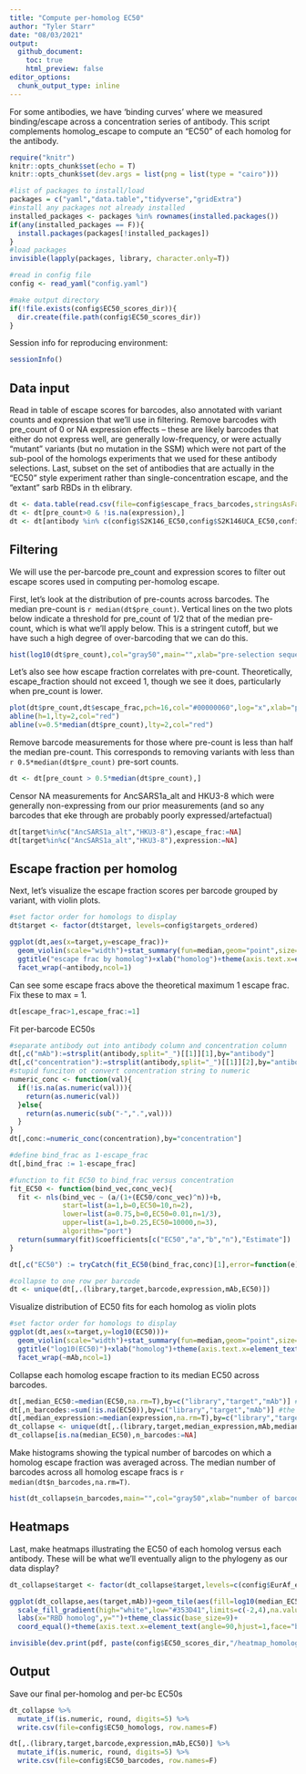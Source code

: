 ```yaml
---
title: "Compute per-homolog EC50"
author: "Tyler Starr"
date: "08/03/2021"
output:
  github_document:
    toc: true
    html_preview: false
editor_options: 
  chunk_output_type: inline
---
```


For some antibodies, we have 'binding curves' where we measured binding/escape across a concentration series of antibody. This script complements homolog_escape to compute an "EC50" of each homolog for the antibody.

```r
require("knitr")
knitr::opts_chunk$set(echo = T)
knitr::opts_chunk$set(dev.args = list(png = list(type = "cairo")))

#list of packages to install/load
packages = c("yaml","data.table","tidyverse","gridExtra")
#install any packages not already installed
installed_packages <- packages %in% rownames(installed.packages())
if(any(installed_packages == F)){
  install.packages(packages[!installed_packages])
}
#load packages
invisible(lapply(packages, library, character.only=T))

#read in config file
config <- read_yaml("config.yaml")

#make output directory
if(!file.exists(config$EC50_scores_dir)){
  dir.create(file.path(config$EC50_scores_dir))
}
```
Session info for reproducing environment:
```r
sessionInfo()
```

## Data input

Read in table of escape scores for barcodes, also annotated with variant counts and expression that we'll use in filtering. Remove barcodes with pre_count of 0 or NA expression effects -- these are likely barcodes that either do not express well, are generally low-frequency, or were actually "mutant" variants (but no mutation in the SSM) which were not part of the sub-pool of the homologs experiments that we used for these antibody selections. Last, subset on the set of antibodies that are actually in the "EC50" style experiment rather than single-concentration escape, and the "extant" sarb RBDs in th elibrary.

```r
dt <- data.table(read.csv(file=config$escape_fracs_barcodes,stringsAsFactors = F))
dt <- dt[pre_count>0 & !is.na(expression),]
dt <- dt[antibody %in% c(config$S2K146_EC50,config$S2K146UCA_EC50,config$S2E12_EC50) & target %in% config$targets_ordered,]
```

## Filtering

We will use the per-barcode pre_count and expression scores to filter out escape scores used in computing per-homolog escape.

First, let's look at the distribution of pre-counts across barcodes. The median pre-count is `r median(dt$pre_count)`. Vertical lines on the two plots below indicate a threshold for pre_count of 1/2 that of the median pre-count, which is what we'll apply below. This is a stringent cutoff, but we have such a high degree of over-barcoding that we can do this.

```r
hist(log10(dt$pre_count),col="gray50",main="",xlab="pre-selection sequencing count (log10 scale)");abline(v=log10(0.5*median(dt$pre_count)),col="red",lty=2)

```
Let's also see how escape fraction correlates with pre-count. Theoretically, escape_fraction should not exceed 1, though we see it does, particularly when pre_count is lower.

```r
plot(dt$pre_count,dt$escape_frac,pch=16,col="#00000060",log="x",xlab="pre-count (log scale)",ylab="escape fraction (shouldn't exceed 1)")
abline(h=1,lty=2,col="red")
abline(v=0.5*median(dt$pre_count),lty=2,col="red")
```

Remove barcode measurements for those where pre-count is less than half the median pre-count. This corresponds to removing variants with less than `r 0.5*median(dt$pre_count)` pre-sort counts.

```r
dt <- dt[pre_count > 0.5*median(dt$pre_count),]
```

Censor NA measurements for AncSARS1a_alt and HKU3-8 which were generally non-expressing from our prior measurements (and so any barcodes that eke through are probably poorly expressed/artefactual)

```r
dt[target%in%c("AncSARS1a_alt","HKU3-8"),escape_frac:=NA]
dt[target%in%c("AncSARS1a_alt","HKU3-8"),expression:=NA]
```

## Escape fraction per homolog

Next, let's visualize the escape fraction scores per barcode grouped by variant, with violin plots.

```r
#set factor order for homologs to display
dt$target <- factor(dt$target, levels=config$targets_ordered)

ggplot(dt,aes(x=target,y=escape_frac))+
  geom_violin(scale="width")+stat_summary(fun=median,geom="point",size=1)+
  ggtitle("escape frac by homolog")+xlab("homolog")+theme(axis.text.x=element_text(angle=-90,hjust=0))+
  facet_wrap(~antibody,ncol=1)


```

Can see some escape fracs above the theoretical maximum 1 escape frac. Fix these to max = 1.


```r
dt[escape_frac>1,escape_frac:=1]
```

Fit per-barcode EC50s

```r
#separate antibody out into antibody column and concentration column
dt[,c("mAb"):=strsplit(antibody,split="_")[[1]][1],by="antibody"]
dt[,c("concentration"):=strsplit(antibody,split="_")[[1]][2],by="antibody"]
#stupid funciton ot convert concentration string to numeric
numeric_conc <- function(val){
  if(!is.na(as.numeric(val))){
    return(as.numeric(val))
  }else{
    return(as.numeric(sub("-",".",val)))
  }
}
dt[,conc:=numeric_conc(concentration),by="concentration"]

#define bind_frac as 1-escape_frac
dt[,bind_frac := 1-escape_frac]

#function to fit EC50 to bind_frac versus concentration
fit_EC50 <- function(bind_vec,conc_vec){
  fit <- nls(bind_vec ~ (a/(1+(EC50/conc_vec)^n))+b,
             start=list(a=1,b=0,EC50=10,n=2),
             lower=list(a=0.75,b=0,EC50=0.01,n=1/3),
             upper=list(a=1,b=0.25,EC50=10000,n=3),
             algorithm="port")
  return(summary(fit)$coefficients[c("EC50","a","b","n"),"Estimate"])
}

dt[,c("EC50") := tryCatch(fit_EC50(bind_frac,conc)[1],error=function(e){list(as.numeric(NA))}),by=c("library","barcode","mAb")]

#collapse to one row per barcode
dt <- unique(dt[,.(library,target,barcode,expression,mAb,EC50)])
```

Visualize distribution of EC50 fits for each homolog as violin plots

```r
#set factor order for homologs to display
ggplot(dt,aes(x=target,y=log10(EC50)))+
  geom_violin(scale="width")+stat_summary(fun=median,geom="point",size=1)+
  ggtitle("log10(EC50)")+xlab("homolog")+theme(axis.text.x=element_text(angle=-90,hjust=0))+
  facet_wrap(~mAb,ncol=1)
```

Collapse each homolog escape fraction to its median EC50 across barcodes.

```r
dt[,median_EC50:=median(EC50,na.rm=T),by=c("library","target","mAb")] #median EC50 across all barcodes for a homolog
dt[,n_barcodes:=sum(!is.na(EC50)),by=c("library","target","mAb")] #the number of barcodes on which a homolog median EC50 was calculated
dt[,median_expression:=median(expression,na.rm=T),by=c("library","target")] #the average expression of that homolog
dt_collapse <- unique(dt[,.(library,target,median_expression,mAb,median_EC50,n_barcodes)]) #collapse down to homolog-level data instead of barcode-level
dt_collapse[is.na(median_EC50),n_barcodes:=NA]
```
Make histograms showing the typical number of barcodes on which a homolog escape fraction was averaged across. The median number of barcodes across all homolog escape fracs is `r median(dt$n_barcodes,na.rm=T)`.

```r
hist(dt_collapse$n_barcodes,main="",col="gray50",xlab="number of barcodes",breaks=20)
```


## Heatmaps

Last, make heatmaps illustrating the EC50 of each homolog versus each antibody. These will be what we'll eventually align to the phylogeny as our data display?

```r
dt_collapse$target <- factor(dt_collapse$target,levels=c(config$EurAf_extant,config$SARS2_extant,config$SARS1_extant,config$Clade2_extant))

ggplot(dt_collapse,aes(target,mAb))+geom_tile(aes(fill=log10(median_EC50)),color="black",lwd=0.1)+
  scale_fill_gradient(high="white",low="#353D41",limits=c(-2,4),na.value="cyan")+
  labs(x="RBD homolog",y="")+theme_classic(base_size=9)+
  coord_equal()+theme(axis.text.x=element_text(angle=90,hjust=1,face="bold"))

invisible(dev.print(pdf, paste(config$EC50_scores_dir,"/heatmap_homologs.pdf",sep="")))
```


## Output

Save our final per-homolog and per-bc EC50s

```r
dt_collapse %>%
  mutate_if(is.numeric, round, digits=5) %>%
  write.csv(file=config$EC50_homologs, row.names=F)

dt[,.(library,target,barcode,expression,mAb,EC50)] %>%
  mutate_if(is.numeric, round, digits=5) %>%
  write.csv(file=config$EC50_barcodes, row.names=F)

```

